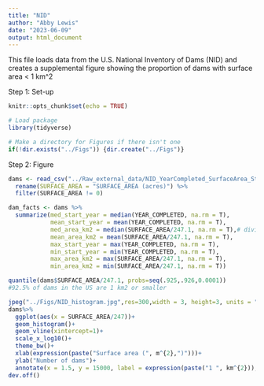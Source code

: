 ```yaml
---
title: "NID"
author: "Abby Lewis"
date: "2023-06-09"
output: html_document
---
```


This file loads data from the U.S. National Inventory of Dams (NID) and creates a supplemental figure showing the proportion of dams with surface area < 1 km^2

Step 1: Set-up
```r
knitr::opts_chunk$set(echo = TRUE)

# Load package
library(tidyverse)

# Make a directory for Figures if there isn't one
if(!dir.exists("../Figs")) {dir.create("../Figs")}
```

Step 2: Figure
```r
dams <- read_csv("../Raw_external_data/NID_YearCompleted_SurfaceArea_State.csv") %>% 
  rename(SURFACE_AREA = "SURFACE_AREA (acres)") %>% 
  filter(SURFACE_AREA != 0)

dam_facts <- dams %>%
  summarize(med_start_year = median(YEAR_COMPLETED, na.rm = T),
            mean_start_year = mean(YEAR_COMPLETED, na.rm = T),
            med_area_km2 = median(SURFACE_AREA/247.1, na.rm = T),# dividing by 247 converts from acres to km2
            mean_area_km2 = mean(SURFACE_AREA/247.1, na.rm = T),
            max_start_year = max(YEAR_COMPLETED, na.rm = T),
            min_start_year = min(YEAR_COMPLETED, na.rm = T),
            max_area_km2 = max(SURFACE_AREA/247.1, na.rm = T),
            min_area_km2 = min(SURFACE_AREA/247.1, na.rm = T))

quantile(dams$SURFACE_AREA/247.1, probs=seq(.925,.926,0.0001))
#92.5% of dams in the US are 1 km2 or smaller

jpeg("../Figs/NID_histogram.jpg",res=300,width = 3, height=3, units = "in")
dams%>%
  ggplot(aes(x = SURFACE_AREA/247))+
  geom_histogram()+
  geom_vline(xintercept=1)+
  scale_x_log10()+
  theme_bw()+
  xlab(expression(paste("Surface area (", m^{2},")")))+
  ylab("Number of dams")+
  annotate(x = 1.5, y = 15000, label = expression(paste("1 ", km^{2})), hjust = "left", geom = "text")
dev.off()
```


